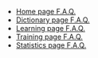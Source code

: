 - [Home page F.A.Q.](home/en)
- [Dictionary page F.A.Q.](dictionary/en)
- [Learning page F.A.Q.](learning/en)
- [Training page F.A.Q.](training/en)
- [Statistics page F.A.Q.](statistics/en)
